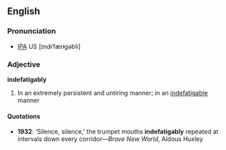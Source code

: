 ==English==
===Pronunciation===
* [[IPA]] US [ɪndɨˈfæɾɨgəbli]
===Adjective===
'''indefatigably'''

# In an extremely persistent and untiring manner; in an [[indefatigable]] manner

====Quotations====
*'''1932''': ‘Silence, silence,’ the trumpet mouths '''indefatigably''' repeated at intervals down every corridor—''Brave New World'', Aldous Huxley